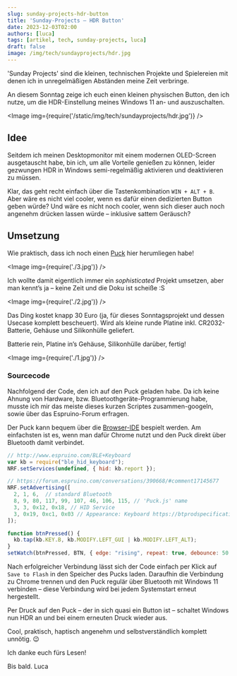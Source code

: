 ```yaml
---
slug: sunday-projects-hdr-button
title: 'Sunday-Projects – HDR Button'
date: 2023-12-03T02:00
authors: [luca]
tags: [artikel, tech, sunday-projects, luca]
draft: false
image: /img/tech/sundayprojects/hdr.jpg
---
```



'Sunday Projects' sind die kleinen, technischen Projekte und Spielereien mit denen ich in unregelmäßigen Abständen meine Zeit verbringe.

An diesem Sonntag zeige ich euch einen kleinen physischen Button, den ich nutze, um die HDR-Einstellung meines Windows 11 an- und auszuschalten.

<Image img={require('/static/img/tech/sundayprojects/hdr.jpg')} />

<!--truncate-->

## Idee

Seitdem ich meinen Desktopmonitor mit einem modernen OLED-Screen ausgetauscht habe, bin ich, um alle Vorteile genießen zu können, leider gezwungen HDR in Windows semi-regelmäßig aktivieren und deaktivieren zu müssen.

Klar, das geht recht einfach über die Tastenkombination `WIN + ALT + B`. Aber wäre es nicht viel cooler, wenn es dafür einen dedizierten Button geben würde? Und wäre es nicht noch cooler, wenn sich dieser auch noch angenehm drücken lassen würde – inklusive sattem Geräusch?

<ReactPlayer
    width="100%"
    height="500px"
    controls
    url='https://share.lucanerlich.com/s/ieoKoHSfHfewswg/download/hdrbutton.mp4'
/>

## Umsetzung

Wie praktisch, dass ich noch einen [Puck](https://www.espruino.com/Puck.js) hier herumliegen habe!

<Image img={require('./3.jpg')} />

Ich wollte damit eigentlich immer ein *sophisticated* Projekt umsetzen, aber man kennt’s ja – keine Zeit und die Doku ist scheiße :S

<Image img={require('./2.jpg')} />

Das Ding kostet knapp 30 Euro (ja, für dieses Sonntagsprojekt und dessen Usecase komplett bescheuert). Wird als kleine runde Platine inkl. CR2032-Batterie, Gehäuse und Silikonhülle geliefert.

Batterie rein, Platine in’s Gehäuse, Silikonhülle darüber, fertig!

<Image img={require('./1.jpg')} />

### Sourcecode

Nachfolgend der Code, den ich auf den Puck geladen habe. Da ich keine Ahnung von Hardware, bzw. Bluetoothgeräte-Programmierung habe, musste ich mir das meiste dieses kurzen Scriptes zusammen-googeln, sowie über das Espruino-Forum erfragen.

Der Puck kann bequem über die [Browser-IDE](https://www.espruino.com/ide) bespielt werden.
Am einfachsten ist es, wenn man dafür Chrome nutzt und den Puck direkt über Bluetooth damit verbindet.

```javascript
// http://www.espruino.com/BLE+Keyboard
var kb = require("ble_hid_keyboard");
NRF.setServices(undefined, { hid: kb.report });

// https://forum.espruino.com/conversations/390668/#comment17145677
NRF.setAdvertising([
  2, 1, 6,  // standard Bluetooth
  8, 9, 80, 117, 99, 107, 46, 106, 115, // 'Puck.js' name
  3, 3, 0x12, 0x18, // HID Service
  3, 0x19, 0xc1, 0x03 // Appearance: Keyboard https://btprodspecificationrefs.blob.core.windows.net/assigned-numbers/Assigned%20Number%20Types/Assigned_Numbers.pdf
]);

function btnPressed() {
  kb.tap(kb.KEY.B, kb.MODIFY.LEFT_GUI | kb.MODIFY.LEFT_ALT);
}
setWatch(btnPressed, BTN, { edge: "rising", repeat: true, debounce: 50 });
```

Nach erfolgreicher Verbindung lässt sich der Code einfach per Klick auf `Save to Flash` in den Speicher des Pucks laden. Daraufhin die Verbindung zu Chrome trennen und den Puck regulär über Bluetooth mit Windows 11 verbinden – diese Verbindung wird bei jedem Systemstart erneut hergestellt.

Per Druck auf den Puck – der in sich quasi ein Button ist – schaltet Windows nun HDR an und bei einem erneuten Druck wieder aus.

Cool, praktisch, haptisch angenehm und selbstverständlich komplett unnötig. 😉

Ich danke euch fürs Lesen!

Bis bald. Luca
